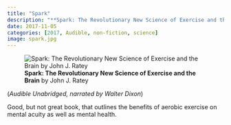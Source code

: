 ```yaml
---
title: "Spark"
description: "**Spark: The Revolutionary New Science of Exercise and the Brain** by John J. Ratey - (*Audible*)"
date: 2017-11-05
categories: [2017, Audible, non-fiction, science]
image: spark.jpg
---
```

![**Spark: The Revolutionary New Science of Exercise and the Brain** by John J. Ratey](spark.jpg){fig-align="left"}

(*Audible Unabridged, narrated by Walter Dixon*)

Good, but not great book, that outlines the benefits of aerobic exercise on mental acuity as well as mental health.